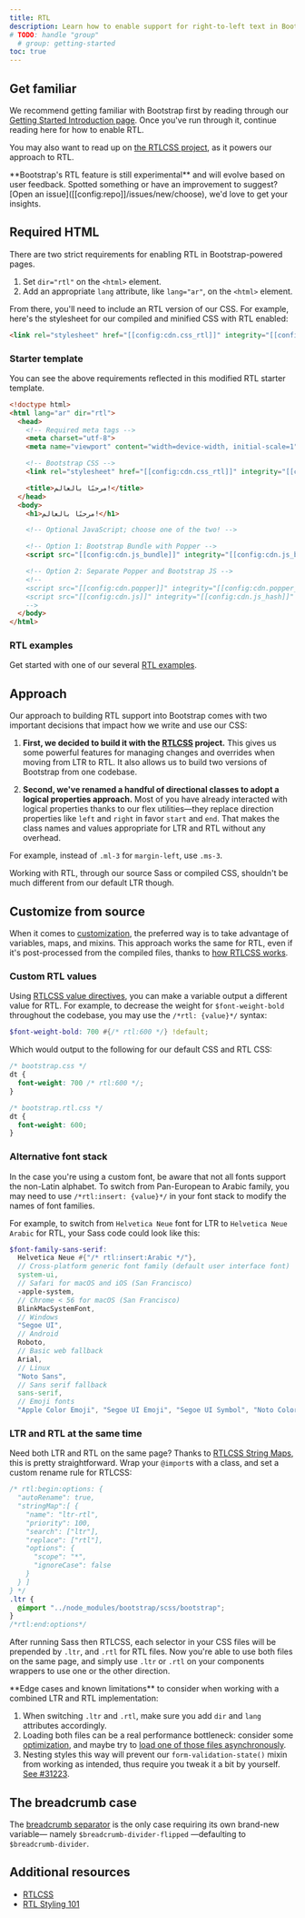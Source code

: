 ```yaml
---
title: RTL
description: Learn how to enable support for right-to-left text in Bootstrap across our layout, components, and utilities.
# TODO: handle "group"
  # group: getting-started
toc: true
---
```


## Get familiar

We recommend getting familiar with Bootstrap first by reading through our [Getting Started Introduction page]([[docsref:/getting-started/introduction]]). Once you've run through it, continue reading here for how to enable RTL.

You may also want to read up on [the RTLCSS project](https://rtlcss.com/), as it powers our approach to RTL.

<Callout type="warning">
**Bootstrap's RTL feature is still experimental** and will evolve based on user feedback. Spotted something or have an improvement to suggest? [Open an issue]([[config:repo]]/issues/new/choose), we'd love to get your insights.
</Callout>

## Required HTML

There are two strict requirements for enabling RTL in Bootstrap-powered pages.

1. Set `dir="rtl"` on the `<html>` element.
2. Add an appropriate `lang` attribute, like `lang="ar"`, on the `<html>` element.

From there, you'll need to include an RTL version of our CSS. For example, here's the stylesheet for our compiled and minified CSS with RTL enabled:

```html
<link rel="stylesheet" href="[[config:cdn.css_rtl]]" integrity="[[config:cdn.css_rtl_hash]]" crossorigin="anonymous">
```

### Starter template

You can see the above requirements reflected in this modified RTL starter template.

```html
<!doctype html>
<html lang="ar" dir="rtl">
  <head>
    <!-- Required meta tags -->
    <meta charset="utf-8">
    <meta name="viewport" content="width=device-width, initial-scale=1">

    <!-- Bootstrap CSS -->
    <link rel="stylesheet" href="[[config:cdn.css_rtl]]" integrity="[[config:cdn.css_rtl_hash]]" crossorigin="anonymous">

    <title>مرحبًا بالعالم!</title>
  </head>
  <body>
    <h1>مرحبًا بالعالم!</h1>

    <!-- Optional JavaScript; choose one of the two! -->

    <!-- Option 1: Bootstrap Bundle with Popper -->
    <script src="[[config:cdn.js_bundle]]" integrity="[[config:cdn.js_bundle_hash]]" crossorigin="anonymous"></script>

    <!-- Option 2: Separate Popper and Bootstrap JS -->
    <!--
    <script src="[[config:cdn.popper]]" integrity="[[config:cdn.popper_hash]]" crossorigin="anonymous"></script>
    <script src="[[config:cdn.js]]" integrity="[[config:cdn.js_hash]]" crossorigin="anonymous"></script>
    -->
  </body>
</html>
```

### RTL examples

Get started with one of our several [RTL examples]([[docsref:/examples/#rtl]]).

## Approach

Our approach to building RTL support into Bootstrap comes with two important decisions that impact how we write and use our CSS:

1. **First, we decided to build it with the [RTLCSS](https://rtlcss.com/) project.** This gives us some powerful features for managing changes and overrides when moving from LTR to RTL. It also allows us to build two versions of Bootstrap from one codebase.

2. **Second, we've renamed a handful of directional classes to adopt a logical properties approach.** Most of you have already interacted with logical properties thanks to our flex utilities—they replace direction properties like `left` and `right` in favor `start` and `end`. That makes the class names and values appropriate for LTR and RTL without any overhead.

  For example, instead of `.ml-3` for `margin-left`, use `.ms-3`.

Working with RTL, through our source Sass or compiled CSS, shouldn't be much different from our default LTR though.

## Customize from source

When it comes to [customization]([[docsref:/customize/sass]]), the preferred way is to take advantage of variables, maps, and mixins. This approach works the same for RTL, even if it's post-processed from the compiled files, thanks to [how RTLCSS works](https://rtlcss.com/learn/getting-started/why-rtlcss/).

### Custom RTL values

Using [RTLCSS value directives](https://rtlcss.com/learn/usage-guide/value-directives/), you can make a variable output a different value for RTL. For example, to decrease the weight for `$font-weight-bold` throughout the codebase, you may use the `/*rtl: {value}*/` syntax:

```scss
$font-weight-bold: 700 #{/* rtl:600 */} !default;
```

Which would output to the following for our default CSS and RTL CSS:

```css
/* bootstrap.css */
dt {
  font-weight: 700 /* rtl:600 */;
}

/* bootstrap.rtl.css */
dt {
  font-weight: 600;
}
```

### Alternative font stack

In the case you're using a custom font, be aware that not all fonts support the non-Latin alphabet. To switch from Pan-European to Arabic family, you may need to use `/*rtl:insert: {value}*/` in your font stack to modify the names of font families.

For example, to switch from `Helvetica Neue` font for LTR to `Helvetica Neue Arabic` for RTL, your Sass code could look like this:

```scss
$font-family-sans-serif:
  Helvetica Neue #{"/* rtl:insert:Arabic */"},
  // Cross-platform generic font family (default user interface font)
  system-ui,
  // Safari for macOS and iOS (San Francisco)
  -apple-system,
  // Chrome < 56 for macOS (San Francisco)
  BlinkMacSystemFont,
  // Windows
  "Segoe UI",
  // Android
  Roboto,
  // Basic web fallback
  Arial,
  // Linux
  "Noto Sans",
  // Sans serif fallback
  sans-serif,
  // Emoji fonts
  "Apple Color Emoji", "Segoe UI Emoji", "Segoe UI Symbol", "Noto Color Emoji" !default;
```

### LTR and RTL at the same time

Need both LTR and RTL on the same page? Thanks to [RTLCSS String Maps](https://rtlcss.com/learn/usage-guide/string-map/), this is pretty straightforward. Wrap your `@import`s with a class, and set a custom rename rule for RTLCSS:

```scss
/* rtl:begin:options: {
  "autoRename": true,
  "stringMap":[ {
    "name": "ltr-rtl",
    "priority": 100,
    "search": ["ltr"],
    "replace": ["rtl"],
    "options": {
      "scope": "*",
      "ignoreCase": false
    }
  } ]
} */
.ltr {
  @import "../node_modules/bootstrap/scss/bootstrap";
}
/*rtl:end:options*/
```

After running Sass then RTLCSS, each selector in your CSS files will be prepended by `.ltr`, and `.rtl` for RTL files. Now you're able to use both files on the same page, and simply use `.ltr` or `.rtl` on your components wrappers to use one or the other direction.

<Callout type="warning">
**Edge cases and known limitations** to consider when working with a combined LTR and RTL implementation:

1. When switching `.ltr` and `.rtl`, make sure you add `dir` and `lang` attributes accordingly.
2. Loading both files can be a real performance bottleneck: consider some [optimization]([[docsref:/customize/optimize]]), and maybe try to [load one of those files asynchronously](https://www.filamentgroup.com/lab/load-css-simpler/).
3. Nesting styles this way will prevent our `form-validation-state()` mixin from working as intended, thus require you tweak it a bit by yourself. [See #31223](https://github.com/twbs/bootstrap/issues/31223).
</Callout>

## The breadcrumb case

The [breadcrumb separator]([[docsref:/components/breadcrumb]]/#changing-the-separator) is the only case requiring its own brand-new variable— namely `$breadcrumb-divider-flipped` —defaulting to `$breadcrumb-divider`.

## Additional resources

- [RTLCSS](https://rtlcss.com/)
- [RTL Styling 101](https://rtlstyling.com/posts/rtl-styling)
